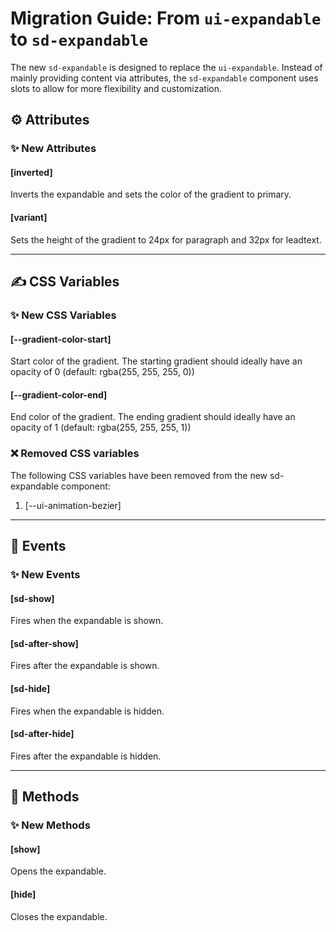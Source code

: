 # Migration Guide: From `ui-expandable` to `sd-expandable`

The new `sd-expandable` is designed to replace the `ui-expandable`. Instead of mainly providing content via attributes, the `sd-expandable` component uses slots to allow for more flexibility and customization.

## ⚙️ Attributes

### ✨ New Attributes

#### [inverted]

Inverts the expandable and sets the color of the gradient to primary.

#### [variant]

Sets the height of the gradient to 24px for paragraph and 32px for leadtext.

<hr />

## ✍️ CSS Variables

### ✨ New CSS Variables

#### [--gradient-color-start]

Start color of the gradient. The starting gradient should ideally have an opacity of 0 (default: rgba(255, 255, 255, 0))

#### [--gradient-color-end]

End color of the gradient. The ending gradient should ideally have an opacity of 1 (default: rgba(255, 255, 255, 1))

### ❌ Removed CSS variables

The following CSS variables have been removed from the new sd-expandable component:

1. [--ui-animation-bezier]

<hr />

## 🥳 Events

### ✨ New Events

#### [sd-show]

Fires when the expandable is shown.

#### [sd-after-show]

Fires after the expandable is shown.

#### [sd-hide]

Fires when the expandable is hidden.

#### [sd-after-hide]

Fires after the expandable is hidden.

<hr />

## 🧪 Methods

### ✨ New Methods

#### [show]

Opens the expandable.

#### [hide]

Closes the expandable.
